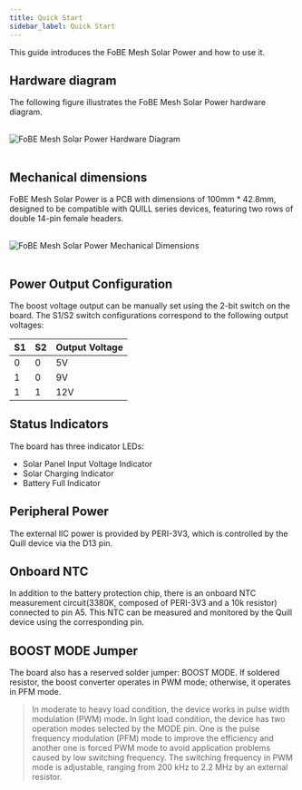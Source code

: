 ```yaml
---
title: Quick Start
sidebar_label: Quick Start
---
```


This guide introduces the FoBE Mesh Solar Power and how to use it.

## Hardware diagram

The following figure illustrates the FoBE Mesh Solar Power hardware diagram.

<br/>
<div style={{ textAlign: 'center' }}>
  <img src="/img/products/f2101-r1a.digram.png" alt="FoBE Mesh Solar Power Hardware Diagram" style={{ width: '80%', height: 'auto' }} />
</div>
<br/>

## Mechanical dimensions

FoBE Mesh Solar Power is a PCB with dimensions of 100mm * 42.8mm, designed to be compatible with QUILL series devices, featuring two rows of double 14-pin female headers.

<br/>
<div style={{ textAlign: 'center' }}>
  <img src="/img/products/f2101-r1a.dimensions.png" alt="FoBE Mesh Solar Power Mechanical Dimensions" style={{ width: '80%', height: 'auto' }} />
</div>
<br/>

## Power Output Configuration

The boost voltage output can be manually set using the 2-bit switch on the board. The S1/S2 switch configurations correspond to the following output voltages:

| S1|S2 | Output Voltage |
|---|---|----------------|
| 0 | 0 | 5V             |
| 1 | 0 | 9V             |
| 1 | 1 | 12V            |

## Status Indicators

The board has three indicator LEDs:

*   Solar Panel Input Voltage Indicator
*   Solar Charging Indicator
*   Battery Full Indicator

## Peripheral Power

The external IIC power is provided by PERI-3V3, which is controlled by the Quill device via the D13 pin.

## Onboard NTC

In addition to the battery protection chip, there is an onboard NTC measurement circuit(3380K, composed of PERI-3V3 and a 10k resistor) connected to pin A5. This NTC can be measured and monitored by the Quill device using the corresponding pin.

## BOOST MODE Jumper

The board also has a reserved solder jumper: BOOST MODE. If soldered resistor, the boost converter operates in PWM mode; otherwise, it operates in PFM mode. 
> In moderate to heavy load condition, the device works in pulse width modulation (PWM) mode. In light load condition, the device has two operation modes selected by the MODE pin. One is the pulse frequency modulation (PFM) mode to improve the efficiency and another one is forced PWM mode to avoid application problems caused by low switching frequency. The switching frequency in PWM mode is adjustable, ranging from 200 kHz to 2.2 MHz by an external resistor. 

